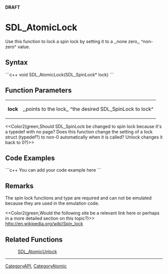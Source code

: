 <!-- pragma section-numbers off -->
<!-- pragma disable-camelcase -->
'''DRAFT'''

= SDL_AtomicLock =
Use this function to lock a spin lock by setting it to a ,,none zero,, ^non-zero^ value.


== Syntax ==
```c++
void SDL_AtomicLock(SDL_SpinLock* lock)
```

== Function Parameters ==
{|
|'''lock'''
|,,points to the lock,, ^the desired SDL_SpinLock to lock^
|}

<<Color2(green,Should SDL_SpinLock be changed to spin lock because it's a typedef with no page?  Does this function change the setting of a lock struct (typedef?) to non-0 automatically when it is called?  Unlock changes it back to 0?)>>

== Code Examples ==
```c++
You can add your code example here
```

== Remarks ==
The spin lock functions and type are required and can not be emulated because they are used in the emulation code.

<<Color2(green,Would the following site be a relevant link here or perhaps in a more detailed section on this topic?)>>
http://en.wikipedia.org/wiki/Spin_lock

== Related Functions ==
:[[SDL_AtomicUnlock]]

----
[[CategoryAPI]], [[CategoryAtomic]]
